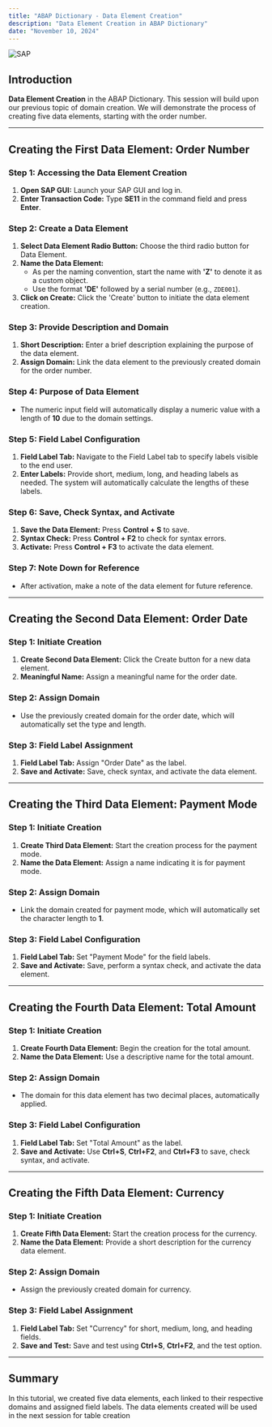 ```yaml
---
title: "ABAP Dictionary - Data Element Creation"
description: "Data Element Creation in ABAP Dictionary"
date: "November 10, 2024"
---
```

![SAP](https://succulent-stove-12a.notion.site/image/https%3A%2F%2Fprod-files-secure.s3.us-west-2.amazonaws.com%2F8bbce9c0-45a0-4162-9a90-243dce2dbe85%2F3a20fc21-1fd6-4168-9094-270b2920c51d%2FSAP_2011_logo.svg.png?table=block&id=14f7c3e9-c0a8-80a8-b232-d6ef8f968d52&spaceId=8bbce9c0-45a0-4162-9a90-243dce2dbe85&userId=&cache=v2)

## Introduction
**Data Element Creation** in the ABAP Dictionary. This session will build upon our previous topic of domain creation. We will demonstrate the process of creating five data elements, starting with the order number.

---

## Creating the First Data Element: Order Number

### Step 1: Accessing the Data Element Creation
1. **Open SAP GUI:** Launch your SAP GUI and log in.
2. **Enter Transaction Code:** Type **SE11** in the command field and press **Enter**.

### Step 2: Create a Data Element
1. **Select Data Element Radio Button:** Choose the third radio button for Data Element.
2. **Name the Data Element:**
   - As per the naming convention, start the name with **'Z'** to denote it as a custom object.
   - Use the format **'DE'** followed by a serial number (e.g., `ZDE001`).
3. **Click on Create:** Click the 'Create' button to initiate the data element creation.

### Step 3: Provide Description and Domain
1. **Short Description:** Enter a brief description explaining the purpose of the data element.
2. **Assign Domain:** Link the data element to the previously created domain for the order number.

### Step 4: Purpose of Data Element
- The numeric input field will automatically display a numeric value with a length of **10** due to the domain settings.

### Step 5: Field Label Configuration
1. **Field Label Tab:** Navigate to the Field Label tab to specify labels visible to the end user.
2. **Enter Labels:** Provide short, medium, long, and heading labels as needed. The system will automatically calculate the lengths of these labels.

### Step 6: Save, Check Syntax, and Activate
1. **Save the Data Element:** Press **Control + S** to save.
2. **Syntax Check:** Press **Control + F2** to check for syntax errors.
3. **Activate:** Press **Control + F3** to activate the data element.

### Step 7: Note Down for Reference
- After activation, make a note of the data element for future reference.

---

## Creating the Second Data Element: Order Date

### Step 1: Initiate Creation
1. **Create Second Data Element:** Click the Create button for a new data element.
2. **Meaningful Name:** Assign a meaningful name for the order date.

### Step 2: Assign Domain
- Use the previously created domain for the order date, which will automatically set the type and length.

### Step 3: Field Label Assignment
1. **Field Label Tab:** Assign "Order Date" as the label.
2. **Save and Activate:** Save, check syntax, and activate the data element.

---

## Creating the Third Data Element: Payment Mode

### Step 1: Initiate Creation
1. **Create Third Data Element:** Start the creation process for the payment mode.
2. **Name the Data Element:** Assign a name indicating it is for payment mode.

### Step 2: Assign Domain
- Link the domain created for payment mode, which will automatically set the character length to **1**.

### Step 3: Field Label Configuration
1. **Field Label Tab:** Set "Payment Mode" for the field labels.
2. **Save and Activate:** Save, perform a syntax check, and activate the data element.

---

## Creating the Fourth Data Element: Total Amount

### Step 1: Initiate Creation
1. **Create Fourth Data Element:** Begin the creation for the total amount.
2. **Name the Data Element:** Use a descriptive name for the total amount.

### Step 2: Assign Domain
- The domain for this data element has two decimal places, automatically applied.

### Step 3: Field Label Configuration
1. **Field Label Tab:** Set "Total Amount" as the label.
2. **Save and Activate:** Use **Ctrl+S**, **Ctrl+F2**, and **Ctrl+F3** to save, check syntax, and activate.

---

## Creating the Fifth Data Element: Currency

### Step 1: Initiate Creation
1. **Create Fifth Data Element:** Start the creation process for the currency.
2. **Name the Data Element:** Provide a short description for the currency data element.

### Step 2: Assign Domain
- Assign the previously created domain for currency.

### Step 3: Field Label Assignment
1. **Field Label Tab:** Set "Currency" for short, medium, long, and heading fields.
2. **Save and Test:** Save and test using **Ctrl+S**, **Ctrl+F2**, and the test option.

---

## Summary
In this tutorial, we created five data elements, each linked to their respective domains and assigned field labels. The data elements created will be used in the next session for table creation